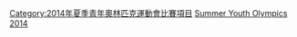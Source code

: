 [[Category:2014年夏季青年奧林匹克運動會比賽項目|Category:2014年夏季青年奧林匹克運動會比賽項目]]
[[Category:2014年羽毛球|Summer Youth Olympics]]
[[Category:夏季青年奧林匹克運動會羽球比賽|2014]]